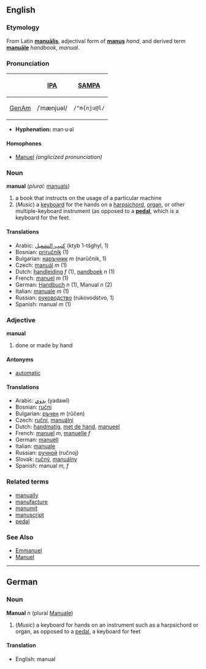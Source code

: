 ==English==
===Etymology===
From Latin '''[[manualis|manuālis]]''', adjectival form of '''[[manus]]''' ''hand'', and derived term '''[[manuale|manuāle]]''' ''handbook'', ''manual''.

===Pronunciation===
{| border=1 cellpadding=5
! !! [[w:International Phonetic Alphabet|IPA]] !! [[w:SAMPA|SAMPA]]
|-
! [[GenAm]]
| /ˈmænjuəl/ || <tt>/"m{nju@l/</tt>
|}

*'''Hyphenation:''' man·u·al

====Homophones====
*[[Manuel]] ''(anglicized pronunciation)''

===Noun===
'''manual''' (''plural:'' [[manuals]])

# a book that instructs on the usage of a particular machine
# (''Music'') a [[keyboard]] for the hands on a [[harpsichord]], [[organ]], or other multiple-keyboard instrument (as opposed to a '''[[pedal]]''', which is a keyboard for the feet.

====Translations====
*Arabic: [[كتيب التشغيل]] (ktyb ʾl-tšghyl, 1)
*Bosnian: [[priručnik]] (1)
*Bulgarian: [[наръчник]] ''m'' (narŭčnik, 1)
*Czech: [[manuál]] ''m'' (1)
*Dutch: [[handleiding]] ''f'' (1), [[nandboek]] ''n'' (1)
*French: [[manuel]] ''m'' (1)
*German: [[Handbuch]] ''n'' (1), Manual ''n'' (2)
*Italian: [[manuale]] ''m'' (1)
*Russian: [[руководство]] (rukovodstvo, 1)
*Spanish: manual ''m'' (1)


===Adjective===
'''manual'''

# done or made by hand

====Antonyms====
*[[automatic]]

====Translations====
*Arabic: [[يدوي]] (yadawī)
*Bosnian: [[ručni]]
*Bulgarian: [[ръчен]] ''m'' (rŭčen)
*Czech:  [[ruční]], [[manuální]]
*Dutch: [[handmatig]], [[met de hand]], [[manueel]]
*French: [[manuel]] ''m'', [[manuelle]] ''f''
*German: [[manuell]]
*Italian: [[manuale]]
*Russian: [[ручной]] (ručnoj)
*Slovak:  [[ručný]], [[manuálny]]
*Spanish: manual ''m, f''

===Related terms===
*[[manually]]
*[[manufacture]]
*[[manumit]]
*[[manuscript]]
*[[pedal]]

===See Also===
*[[Emmanuel]]
*[[Manuel]]

----

==German==
===Noun===
'''Manual''' ''n'' (plural [[Manuale]])

# (''Music'') a keyboard for hands on an instrument such as a harpsichord or organ, as opposed to a [[pedal]], a keyboard for feet

====Translation====
*English: manual